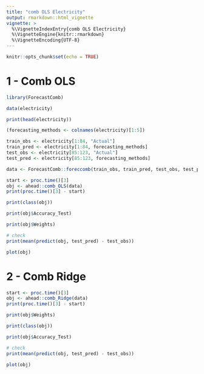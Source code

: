 ```yaml
---
title: "comb OLS Electricity"
output: rmarkdown::html_vignette
vignette: >
  %\VignetteIndexEntry{comb OLS Electricity}
  %\VignetteEngine{knitr::rmarkdown}
  %\VignetteEncoding{UTF-8}
---
```


```r
knitr::opts_chunk$set(echo = TRUE)
```

# 1 - Comb OLS  

```r
library(ForecastComb)
```

```r
data(electricity)

print(head(electricity))

(forecasting_methods <- colnames(electricity)[1:5])

train_obs <- electricity[1:84, "Actual"]
train_pred <- electricity[1:84, forecasting_methods]
test_obs <- electricity[85:123, "Actual"]
test_pred <- electricity[85:123, forecasting_methods]
```

```r
data <- ForecastComb::foreccomb(train_obs, train_pred, test_obs, test_pred)
```

```r
start <- proc.time()[3]
obj <- ahead::comb_OLS(data)
print(proc.time()[3] - start)

print(class(obj))

print(obj$Accuracy_Test)

print(obj$Weights)

# check
print(mean(predict(obj, test_pred) - test_obs))
```

```r
plot(obj)
```

# 2 - Comb Ridge

```r
start <- proc.time()[3]
obj <- ahead::comb_Ridge(data)
print(proc.time()[3] - start)
```

```r

print(obj$Weights)

print(class(obj))

print(obj$Accuracy_Test)

# check 
print(mean(predict(obj, test_pred) - test_obs))
```

```r
plot(obj)
```
